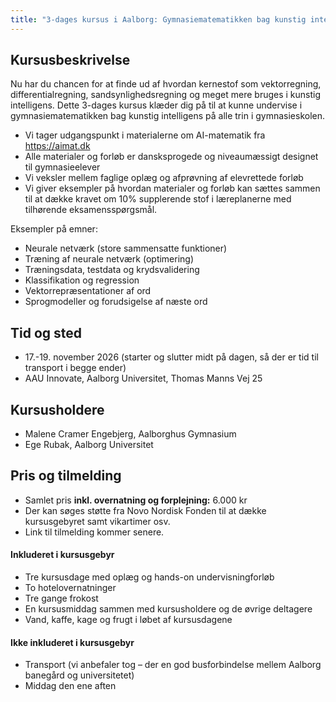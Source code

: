 ```yaml
---
title: "3-dages kursus i Aalborg: Gymnasiematematikken bag kunstig intelligens"
---
```


## Kursusbeskrivelse

Nu har du chancen for at finde ud af hvordan kernestof som vektorregning, differentialregning, sandsynlighedsregning og meget mere bruges i kunstig intelligens.
Dette 3-dages kursus klæder dig på til at kunne undervise i gymnasiematematikken bag kunstig intelligens på alle trin i gymnasieskolen.

- Vi tager udgangspunkt i materialerne om AI-matematik fra <https://aimat.dk>
- Alle materialer og forløb er dansksprogede og niveaumæssigt designet til gymnasieelever
- Vi veksler mellem faglige oplæg og afprøvning af elevrettede forløb
- Vi giver eksempler på hvordan materialer og forløb kan sættes sammen til at dække kravet om 10% supplerende stof i læreplanerne med tilhørende eksamensspørgsmål.

Eksempler på emner:

+ Neurale netværk (store sammensatte funktioner)
+ Træning af neurale netværk (optimering)
+ Træningsdata, testdata og krydsvalidering
+ Klassifikation og regression
+ Vektorrepræsentationer af ord
+ Sprogmodeller og forudsigelse af næste ord

## Tid og sted

- 17.-19. november 2026 (starter og slutter midt på dagen, så der er tid til transport i begge ender)
- AAU Innovate, Aalborg Universitet, Thomas Manns Vej 25

## Kursusholdere

- Malene Cramer Engebjerg, Aalborghus Gymnasium
- Ege Rubak, Aalborg Universitet

## Pris og tilmelding

- Samlet pris **inkl. overnatning og forplejning:** 6.000 kr
- Der kan søges støtte fra Novo Nordisk Fonden til at dække kursusgebyret samt vikartimer osv.
- Link til tilmelding kommer senere.

#### Inkluderet i kursusgebyr

- Tre kursusdage med oplæg og hands-on undervisningforløb
- To hotelovernatninger
- Tre gange frokost
- En kursusmiddag sammen med kursusholdere og de øvrige deltagere
- Vand, kaffe, kage og frugt i løbet af kursusdagene

#### Ikke inkluderet i kursusgebyr

- Transport (vi anbefaler tog -- der en god busforbindelse mellem Aalborg banegård og universitetet)
- Middag den ene aften
